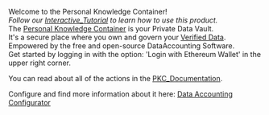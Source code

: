 Welcome to the Personal Knowledge Container!<br>

''Follow our [[Interactive_Tutorial]] to learn how to use this product.''<br>

The [[Personal Knowledge Container]] is your Private Data Vault.<br>
It's a secure place where you own and govern your [[Verified Data]]. <br> 
Empowered by the free and open-source DataAccounting Software.<br>

Get started by logging in with the option: 'Login with Ethereum Wallet' in the upper right corner.

You can read about all of the actions in the [[PKC_Documentation]].

Configure and find more information about it here: </i>[[Special:DataAccountingConfig|Data Accounting Configurator]]<i>
